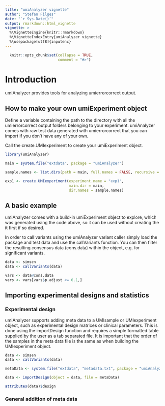 ```yaml
---
title: "umiAnalyzer vignette"
author: "Stefan Filges"
date: "`r Sys.Date()`"
output: rmarkdown::html_vignette
vignette: >
  %\VignetteEngine{knitr::rmarkdown}
  %\VignetteIndexEntry{umiAnalyzer vignette}
  %\usepackage[utf8]{inputenc}
---
```


```r
  knitr::opts_chunk$set(collapse = TRUE, 
                        comment = "#>")
```

# Introduction

umiAnalyzer provides tools for analyzing umierrorcorrect output. 

## How to make your own umiExperiment object

Define a variable containing the path to the directory with all the umierrorcorrect output folders 
belonging to your experiment. umiAnalyzer comes with raw test data generated with umierrorcorrect that 
you can import if you don't have any of your own.

Call the create.UMIexperiment to create your umiExperiment object.

```r
library(umiAnalyzer)

main = system.file("extdata", package = "umiAnalyzer")

sample.names <- list.dirs(path = main, full.names = FALSE, recursive = FALSE)

exp1 <- create.UMIexperiment(experiment.name = "exp1",
                             main.dir = main,
                             dir.names = sample.names)
```

## A basic example

umiAnalyzer comes with a build-in umiExperiment object to explore, which was generated using the code 
above, so it can be used without creating the it first if so desired.

In order to call variants using the umiAnalyzer variant caller simply load the package and test data
and use the callVariants function. You can then filter the resulting consensus data (cons.data) within
the object, e.g. for significant variants.

```r
data <- simsen
data <- callVariants(data)

vars <- data@cons.data
vars <- vars[vars$p.adjust <= 0.1,]
```

## Importing experimental designs and statistics
### Experimental design
umiAnalyzer supports adding meta data to a UMIsample or UMIexperiment object, such as experimental design matrices or clinical parameters. This is done using the importDesign function and requires a simple formatted table supplied by the user
as a tab separated file. It is important that the order of the samples in the
meta data file is the same as when building the UMIexperiment object.

```r
data <- simsen
data <- callVariants(data)

metaData <- system.file("extdata", "metadata.txt", package = "umiAnalyzer")

data <- importDesign(object = data, file = metaData)

attributes(data)$design

```

### General addition of meta data






